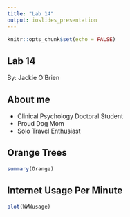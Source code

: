 ```yaml
---
title: "Lab 14"
output: ioslides_presentation
---
```


```r
knitr::opts_chunk$set(echo = FALSE)
```

## Lab 14
By: Jackie O'Brien

## About me

- Clinical Psychology Doctoral Student
- Proud Dog Mom
- Solo Travel Enthusiast

## Orange Trees

```r
summary(Orange)
```

## Internet Usage Per Minute

```r
plot(WWWusage)
```

